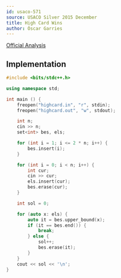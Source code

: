 ```yaml
---
id: usaco-571
source: USACO Silver 2015 December
title: High Card Wins
author: Óscar Garries
---
```


[Official Analysis](http://www.usaco.org/current/data/sol_highcard_silver_dec15.html)

<LanguageSection>
<CPPSection>

## Implementation

```cpp
#include <bits/stdc++.h>

using namespace std;

int main () {
	freopen("highcard.in", "r", stdin);
	freopen("highcard.out", "w", stdout);

	int n;
	cin >> n;
	set<int> bes, els;

	for (int i = 1; i <= 2 * n; i++) {
		bes.insert(i);
	}

	for (int i = 0; i < n; i++) {
		int cur;
		cin >> cur;
		els.insert(cur);
		bes.erase(cur);
	}

	int sol = 0;

	for (auto x: els) {
		auto it = bes.upper_bound(x);
		if (it == bes.end()) {
			break;
		} else {
			sol++;
			bes.erase(it);
		}
	}
	cout << sol << '\n';
}

```

</CPPSection>
</LanguageSection>
